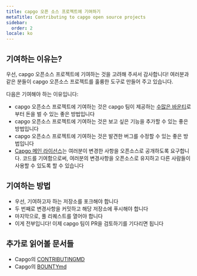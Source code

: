```yaml
---
title: capgo 오픈 소스 프로젝트에 기여하기
metaTitle: Contributing to capgo open source projects
sidebar:
  order: 2
locale: ko
---
```


## 기여하는 이유는?

우선, capgo 오픈소스 프로젝트에 기여하는 것을 고려해 주셔서 감사합니다! 여러분과 같은 분들이 capgo 오픈소스 프로젝트를 훌륭한 도구로 만들어 주고 있습니다.

다음은 기여해야 하는 이유입니다:

* capgo 오픈소스 프로젝트에 기여하는 것은 capgo 팀이 제공하는 [수많은 바운티](https://consolealgoraio/org/Capgo/)로부터 돈을 벌 수 있는 좋은 방법입니다
* capgo 오픈소스 프로젝트에 기여하는 것은 보고 싶은 기능을 추가할 수 있는 좋은 방법입니다
* capgo 오픈소스 프로젝트에 기여하는 것은 발견한 버그를 수정할 수 있는 좋은 방법입니다
* [Capgo 메인 라이선스](https://github.com/Cap-go/capgo/blob/main/LICENSE/)는 여러분이 변경한 사항을 오픈소스로 공개하도록 요구합니다. 코드를 기여함으로써, 여러분의 변경사항을 오픈소스로 유지하고 다른 사람들이 사용할 수 있도록 할 수 있습니다

## 기여하는 방법

* 우선, 기여하고자 하는 저장소를 포크해야 합니다
* 두 번째로 변경사항을 커밋하고 해당 저장소에 푸시해야 합니다
* 마지막으로, 풀 리퀘스트를 열어야 합니다
* 이게 전부입니다! 이제 capgo 팀이 PR을 검토하기를 기다리면 됩니다

## 추가로 읽어볼 문서들

* Capgo의 [CONTRIBUTINGMD](https://github.com/Cap-go/capgo/blob/main/CONTRIBUTINGmd/)
* Capgo의 [BOUNTYmd](https://github.com/Cap-go/capgo/blob/main/BOUNTYmd/)
